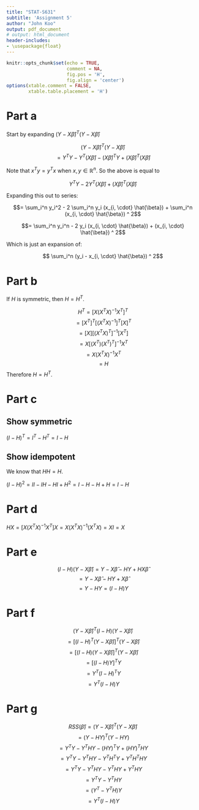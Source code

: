 ```yaml
---
title: "STAT-S631"
subtitle: 'Assignment 5'
author: "John Koo"
output: pdf_document
# output: html_document
header-includes:
- \usepackage{float}
---
```


```r
knitr::opts_chunk$set(echo = TRUE, 
                      comment = NA, 
                      fig.pos = 'H', 
                      fig.align = 'center')
options(xtable.comment = FALSE, 
        xtable.table.placement = 'H')
```

# Part a

Start by expanding $(Y - X \hat{\beta})^T (Y - X \hat{\beta})$

$$(Y - X \hat{\beta})^T (Y - X \hat{\beta})$$
$$= Y^T Y - Y^T (X \hat{\beta}) - 
(X \hat{\beta})^T Y + (X \hat{\beta})^T (X \hat{\beta})$$

Note that $x^T y = y^T x$ when $x, y \in \mathbb{R}^n$. So the above is equal to

$$Y^T Y - 2 Y^T (X \hat{\beta}) + (X \hat{\beta})^T (X \hat{\beta})$$

Expanding this out to series:

$$= \sum_i^n y_i^2 - 2 \sum_i^n y_i (x_{i, \cdot} \hat{\beta}) + 
\sum_i^n (x_{i, \cdot} \hat{\beta}) ^ 2$$

$$= \sum_i^n y_i^n - 2 y_i (x_{i, \cdot} \hat{\beta}) + 
(x_{i, \cdot} \hat{\beta}) ^ 2$$

Which is just an expansion of:

$$ \sum_i^n (y_i - x_{i, \cdot} \hat{\beta}) ^ 2$$

# Part b

If $H$ is symmetric, then $H = H^T$.

$$ H^T = [X(X^T X)^{-1} X^T]^T$$
$$= [X^T]^T [(X^T X)^{-1}]^T [X]^T$$
$$= [X] [(X^T X)^T]^{-1} [X^T]$$
$$= X [(X^T) (X^T)^T]^{-1} X^T$$
$$= X(X^T X)^{-1} X^T$$
$$= H$$
Therefore $H = H^T$.

# Part c

## Show symmetric

$(I - H)^T = I^T - H^T = I - H$

## Show idempotent

We know that $HH = H$.

$(I-H)^2 = II - IH - HI + H^2 = I - H - H + H = I - H$

# Part d

$HX = [X(X^T X)^{-1} X^T] X = X (X^T X)^{-1} (X^T X) = XI = X$

# Part e

$$(I - H)(Y - X \hat{\beta}) = Y - X \hat{\beta} - HY + HX \hat{\beta}$$
$$= Y - X \hat{\beta} - HY + X \hat{\beta}$$
$$= Y - HY = (I - H)Y$$

# Part f

$$(Y - X \hat{\beta})^T (I - H) (Y - X \hat{\beta})$$
$$= [(I - H)^T (Y - X \hat{\beta})]^T (Y - X \hat{\beta})$$
$$= [(I - H)(Y - X \hat{\beta})]^T (Y - X \hat{\beta})$$
$$= [(I - H) Y]^T Y$$
$$= Y^T (I - H)^T Y$$
$$= Y^T (I - H) Y$$

# Part g

$$RSS(\hat{\beta}) = (Y - X \hat{\beta})^T (Y - X \hat{\beta})$$
$$= (Y - HY)^T (Y - HY)$$
$$= Y^T Y - Y^T HY - (HY)^T Y + (HY)^T HY$$
$$= Y^T Y - Y^T HY - Y^T H^T Y + Y^T H^T H Y$$ 
$$= Y^T Y - Y^T H Y - Y^T H Y + Y^T H Y$$
$$= Y^T Y - Y^T H Y$$
$$= (Y^T - Y^T H) Y$$ 
$$= Y^T (I - H) Y$$